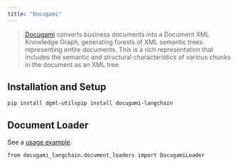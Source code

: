 ```yaml
---
title: "Docugami"
---
```


> [Docugami](https://docugami.com) converts business documents into a Document XML Knowledge Graph, generating forests of XML semantic trees representing entire documents. This is a rich representation that includes the semantic and structural characteristics of various chunks in the document as an XML tree.

## Installation and Setup

```
pip install dgml-utilspip install docugami-langchain
```

## Document Loader

See a [usage example](/oss/integrations/document_loaders/docugami).

```
from docugami_langchain.document_loaders import DocugamiLoader
```
